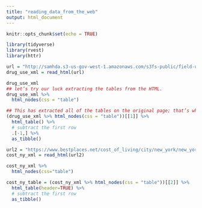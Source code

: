 ```yaml
---
title: "reading_data_from_the_web"
output: html_document
---
```


```r
knitr::opts_chunk$set(echo = TRUE)
```

```r
library(tidyverse)
library(rvest)
library(httr)
```

```r
url = "http://samhda.s3-us-gov-west-1.amazonaws.com/s3fs-public/field-uploads/2k15StateFiles/NSDUHsaeShortTermCHG2015.htm"
drug_use_xml = read_html(url)

drug_use_xml
## let’s try our luck extracting the tables from the HTML.
drug_use_xml %>%
  html_nodes(css = "table")

## This has extracted all of the tables on the original page; that’s why we have a list with 15 elements. We’re only focused on the first one for now, so let’s get the contents from the first list element.
(drug_use_xml %>% html_nodes(css = "table"))[[1]] %>%
  html_table() %>% 
  # subtract the first row
  .[-1,] %>% 
  as_tibble()
```

```r
url2 = "https://www.bestplaces.net/cost_of_living/city/new_york/new_york"
cost_ny_xml = read_html(url2)

cost_ny_xml %>%
  html_nodes(css="table")

cost_ny_table = (cost_ny_xml %>% html_nodes(css = "table"))[[2]] %>%
  html_table(header=TRUE) %>% 
  # subtract the first row
  as_tibble()
```